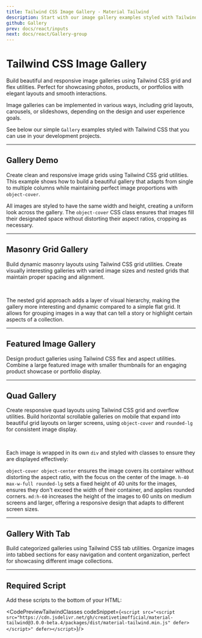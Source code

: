 ```yaml
---
title: Tailwind CSS Image Gallery - Material Tailwind
description: Start with our image gallery examples styled with Tailwind CSS if you want to allow users to browse, view, or interact with a collection of images.
github: Gallery
prev: docs/react/inputs
next: docs/react/Gallery-group
---
```


<InfoBadge />

# Tailwind CSS Image Gallery

Build beautiful and responsive image galleries using Tailwind CSS grid and flex utilities. Perfect for showcasing photos, products, or portfolios with elegant layouts and smooth interactions.

Image galleries can be implemented in various ways, including grid layouts, carousels, or slideshows, depending on the design and user experience goals.

See below our simple `Gallery` examples styled with Tailwind CSS that you can use in your development projects.


---

## Gallery Demo

Create clean and responsive image grids using Tailwind CSS grid utilities. This example shows how to build a beautiful gallery that adapts from single to multiple columns while maintaining perfect image proportions with `object-cover`.

All images are styled to have the same width and height, creating a uniform look across the gallery. The `object-cover` CSS class ensures that images fill their designated space without distorting their aspect ratios, cropping as necessary.


<PreviewWithCode relativePath="gallery/gallery-demo.tsx" language="html" />

---

## Masonry Grid Gallery

Build dynamic masonry layouts using Tailwind CSS grid utilities. Create visually interesting galleries with varied image sizes and nested grids that maintain proper spacing and alignment.

<PreviewWithCode relativePath="gallery/masonry-grid-gallery.tsx" language="html" />

<br />

The nested grid approach adds a layer of visual hierarchy, making the gallery more interesting and dynamic compared to a simple flat grid. It allows for grouping images in a way that can tell a story or highlight certain aspects of a collection.

---

## Featured Image Gallery

Design product galleries using Tailwind CSS flex and aspect utilities. Combine a large featured image with smaller thumbnails for an engaging product showcase or portfolio display.

<PreviewWithCode relativePath="gallery/featured-image-gallery.tsx" language="html" />

---

## Quad Gallery

Create responsive quad layouts using Tailwind CSS grid and overflow utilities. Build horizontal scrollable galleries on mobile that expand into beautiful grid layouts on larger screens, using `object-cover` and `rounded-lg` for consistent image display.

<PreviewWithCode relativePath="gallery/quad-gallery.tsx" language="html" />

<br />

Each image is wrapped in its own `div` and styled with classes to ensure they are displayed effectively:

`object-cover object-center` ensures the image covers its container without distorting the aspect ratio, with the focus on the center of the image.
`h-40 max-w-full rounded-lg` sets a fixed height of 40 units for the images, ensures they don't exceed the width of their container, and applies rounded corners.
`md:h-60` increases the height of the images to 60 units on medium screens and larger, offering a responsive design that adapts to different screen sizes.

---

## Gallery With Tab

Build categorized galleries using Tailwind CSS tab utilities. Organize images into tabbed sections for easy navigation and content organization, perfect for showcasing different image collections.

<PreviewWithCode relativePath="gallery/gallery-with-tab.tsx" language="html" />

---

## Required Script
Add these scripts to the bottom of your HTML:

<CodePreviewTailwindClasses codeSnippet={`<script src="<script src="https://cdn.jsdelivr.net/gh/creativetimofficial/material-tailwind@3.0.0-beta.4/packages/dist/material-tailwind.min.js" defer></script>" defer></script>`}/>
